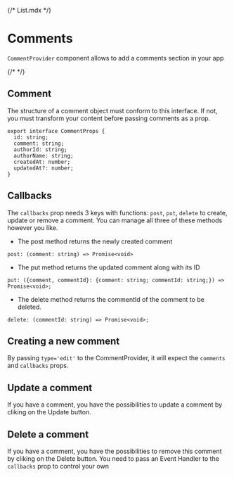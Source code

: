 {/* List.mdx */}


<Meta of={commentStories} />

# Comments

`CommentProvider` component allows to add a comments section in your app

<Canvas of={commentStories.Base} />
{/* <Controls /> */}

## Comment

The structure of a comment object must conform to this interface. If not, you must transform your content before passing comments as a prop.

```
export interface CommentProps {
  id: string;
  comment: string;
  authorId: string;
  authorName: string;
  createdAt: number;
  updatedAt?: number;
}
```

## Callbacks

The `callbacks` prop needs 3 keys with functions: `post`, `put`, `delete` to create, update or remove a comment.
You can manage all three of these methods however you like.

- The post method returns the newly created comment

```
post: (comment: string) => Promise<void>
```

- The put method returns the updated comment along with its ID

```
put: ({comment, commentId}: {comment: string; commentId: string;}) => Promise<void>;
```

- The delete method returns the commentId of the comment to be deleted.

```
delete: (commentId: string) => Promise<void>;
```

## Creating a new comment

By passing `type='edit'` to the CommentProvider, it will expect the `comments` and `callbacks` props.

<Canvas of={commentStories.CreateComment} />

## Update a comment

If you have a comment, you have the possibilities to update a comment by cliking on the Update button.

<Canvas of={commentStories.UpdateComment} />

## Delete a comment

If you have a comment, you have the possibilities to remove this comment by cliking on the Delete button.
You need to pass an Event Handler to the `callbacks` prop to control your own

<Canvas of={commentStories.DeleteComment} />
